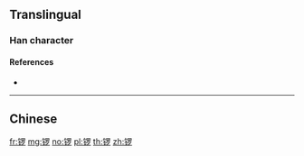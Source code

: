 {{character info/new}}
{{also|鑼}}
==Translingual==

===Han character===
{{Han char|rn=167|rad=钅|as=08|sn=13|four=|canj=CWLN|ids=⿰钅罗}}

====References====
* {{Han ref|kx=1328.061|hdz=64220.030|uh=9523|ud=38179}}

----

==Chinese==
{{zh-see|鑼}}

[[fr:锣]]
[[mg:锣]]
[[no:锣]]
[[pl:锣]]
[[th:锣]]
[[zh:锣]]
